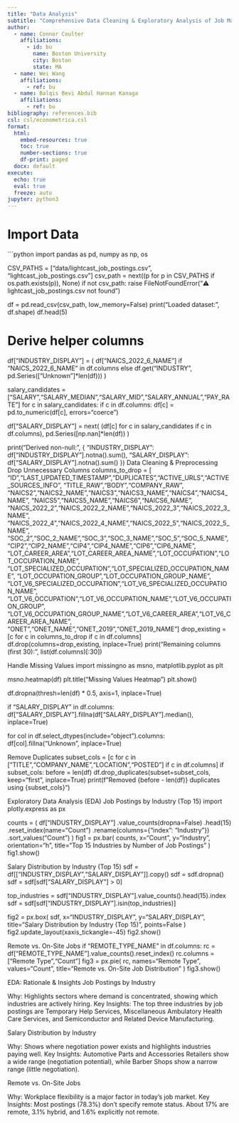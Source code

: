 ```yaml
---
title: "Data Analysis"
subtitle: "Comprehensive Data Cleaning & Exploratory Analysis of Job Market Trends"
author:
  - name: Connor Coulter
    affiliations:
      - id: bu
        name: Boston University
        city: Boston
        state: MA
  - name: Wei Wang
    affiliations:
      - ref: bu
  - name: Balqis Bevi Abdul Hannan Kanaga
    affiliations:
      - ref: bu
bibliography: references.bib
csl: csl/econometrica.csl
format: 
  html:
    embed-resources: true
    toc: true
    number-sections: true
    df-print: paged
  docx: default
execute:
  echo: true
  eval: true
  freeze: auto
jupyter: python3
---
```


# Import Data

```python
import pandas as pd, numpy as np, os

CSV_PATHS = ["data/lightcast_job_postings.csv", "lightcast_job_postings.csv"]
csv_path = next((p for p in CSV_PATHS if os.path.exists(p)), None)
if not csv_path:
    raise FileNotFoundError("⚠️ lightcast_job_postings.csv not found")

df = pd.read_csv(csv_path, low_memory=False)
print("Loaded dataset:", df.shape)
df.head(5)

# Derive helper columns
df["INDUSTRY_DISPLAY"] = (
    df["NAICS_2022_6_NAME"]
    if "NAICS_2022_6_NAME" in df.columns
    else df.get("INDUSTRY", pd.Series(["Unknown"]*len(df)))
)

salary_candidates = ["SALARY","SALARY_MEDIAN","SALARY_MID","SALARY_ANNUAL","PAY_RATE"]
for c in salary_candidates:
    if c in df.columns:
        df[c] = pd.to_numeric(df[c], errors="coerce")

df["SALARY_DISPLAY"] = next(
    (df[c] for c in salary_candidates if c in df.columns),
    pd.Series([np.nan]*len(df))
)

print("Derived non-null:", {
    "INDUSTRY_DISPLAY": df["INDUSTRY_DISPLAY"].notna().sum(),
    "SALARY_DISPLAY": df["SALARY_DISPLAY"].notna().sum()
})
Data Cleaning & Preprocessing
Drop Unnecessary Columns
columns_to_drop = [
    "ID","LAST_UPDATED_TIMESTAMP","DUPLICATES","ACTIVE_URLS","ACTIVE_SOURCES_INFO",
    "TITLE_RAW","BODY","COMPANY_RAW",
    "NAICS2","NAICS2_NAME","NAICS3","NAICS3_NAME","NAICS4","NAICS4_NAME",
    "NAICS5","NAICS5_NAME","NAICS6","NAICS6_NAME",
    "NAICS_2022_2","NAICS_2022_2_NAME","NAICS_2022_3","NAICS_2022_3_NAME",
    "NAICS_2022_4","NAICS_2022_4_NAME","NAICS_2022_5","NAICS_2022_5_NAME",
    "SOC_2","SOC_2_NAME","SOC_3","SOC_3_NAME","SOC_5","SOC_5_NAME",
    "CIP2","CIP2_NAME","CIP4","CIP4_NAME","CIP6","CIP6_NAME",
    "LOT_CAREER_AREA","LOT_CAREER_AREA_NAME","LOT_OCCUPATION","LOT_OCCUPATION_NAME",
    "LOT_SPECIALIZED_OCCUPATION","LOT_SPECIALIZED_OCCUPATION_NAME",
    "LOT_OCCUPATION_GROUP","LOT_OCCUPATION_GROUP_NAME",
    "LOT_V6_SPECIALIZED_OCCUPATION","LOT_V6_SPECIALIZED_OCCUPATION_NAME",
    "LOT_V6_OCCUPATION","LOT_V6_OCCUPATION_NAME","LOT_V6_OCCUPATION_GROUP",
    "LOT_V6_OCCUPATION_GROUP_NAME","LOT_V6_CAREER_AREA","LOT_V6_CAREER_AREA_NAME",
    "ONET","ONET_NAME","ONET_2019","ONET_2019_NAME"
]
drop_existing = [c for c in columns_to_drop if c in df.columns]
df.drop(columns=drop_existing, inplace=True)
print("Remaining columns (first 30):", list(df.columns)[:30])

Handle Missing Values
import missingno as msno, matplotlib.pyplot as plt

msno.heatmap(df)
plt.title("Missing Values Heatmap")
plt.show()

df.dropna(thresh=len(df) * 0.5, axis=1, inplace=True)

if "SALARY_DISPLAY" in df.columns:
    df["SALARY_DISPLAY"].fillna(df["SALARY_DISPLAY"].median(), inplace=True)

for col in df.select_dtypes(include="object").columns:
    df[col].fillna("Unknown", inplace=True)

Remove Duplicates
subset_cols = [c for c in ["TITLE","COMPANY_NAME","LOCATION","POSTED"] if c in df.columns]
if subset_cols:
    before = len(df)
    df.drop_duplicates(subset=subset_cols, keep="first", inplace=True)
    print(f"Removed {before - len(df)} duplicates using {subset_cols}")

Exploratory Data Analysis (EDA)
Job Postings by Industry (Top 15)
import plotly.express as px

counts = (
    df["INDUSTRY_DISPLAY"]
    .value_counts(dropna=False)
    .head(15)
    .reset_index(name="Count")
    .rename(columns={"index": "Industry"})
    .sort_values("Count")
)
fig1 = px.bar(
    counts, x="Count", y="Industry", orientation="h",
    title="Top 15 Industries by Number of Job Postings"
)
fig1.show()

Salary Distribution by Industry (Top 15)
sdf = df[["INDUSTRY_DISPLAY","SALARY_DISPLAY"]].copy()
sdf = sdf.dropna()
sdf = sdf[sdf["SALARY_DISPLAY"] > 0]

top_industries = sdf["INDUSTRY_DISPLAY"].value_counts().head(15).index
sdf = sdf[sdf["INDUSTRY_DISPLAY"].isin(top_industries)]

fig2 = px.box(
    sdf, x="INDUSTRY_DISPLAY", y="SALARY_DISPLAY",
    title="Salary Distribution by Industry (Top 15)",
    points=False
)
fig2.update_layout(xaxis_tickangle=-45)
fig2.show()

Remote vs. On-Site Jobs
if "REMOTE_TYPE_NAME" in df.columns:
    rc = df["REMOTE_TYPE_NAME"].value_counts().reset_index()
    rc.columns = ["Remote Type","Count"]
    fig3 = px.pie(
        rc, names="Remote Type", values="Count",
        title="Remote vs. On-Site Job Distribution"
    )
    fig3.show()

EDA: Rationale & Insights
Job Postings by Industry

Why: Highlights sectors where demand is concentrated, showing which industries are actively hiring.
Key Insights: The top three industries by job postings are Temporary Help Services, Miscellaneous Ambulatory Health Care Services, and Semiconductor and Related Device Manufacturing.

Salary Distribution by Industry

Why: Shows where negotiation power exists and highlights industries paying well.
Key Insights: Automotive Parts and Accessories Retailers show a wide range (negotiation potential), while Barber Shops show a narrow range (little negotiation).

Remote vs. On-Site Jobs

Why: Workplace flexibility is a major factor in today’s job market.
Key Insights: Most postings (78.3%) don’t specify remote status. About 17% are remote, 3.1% hybrid, and 1.6% explicitly not remote.
